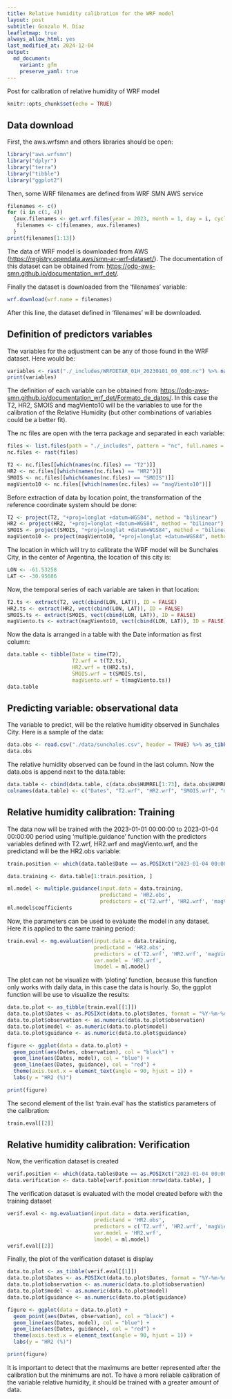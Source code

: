 ```yaml
---
title: Relative humidity calibration for the WRF model
layout: post
subtitle: Gonzalo M. Díaz
leafletmap: true
always_allow_html: yes
last_modified_at: 2024-12-04
output: 
  md_document:
    variant: gfm
    preserve_yaml: true
---
```


Post for calibration of relative humidity of WRF model

```r
knitr::opts_chunk$set(echo = TRUE)
```

## Data download

First, the aws.wrfsmn and others libraries should be open:
```r
library("aws.wrfsmn")
library("dplyr")
library("terra")
library("tibble")
library("ggplot2")
```

Then, some WRF filenames are defined from WRF SMN AWS service
```r
filenames <- c()
for (i in c(1, 4))
  {aux.filenames <- get.wrf.files(year = 2023, month = 1, day = i, cycle = 00, time = "01H")
   filenames <- c(filenames, aux.filenames)
  }
print(filenames[1:13])
```

The data of WRF model is downloaded from AWS (<https://registry.opendata.aws/smn-ar-wrf-dataset/>). The documentation of this dataset can be obtained from: <https://odp-aws-smn.github.io/documentation_wrf_det/>.

Finally the dataset is downloaded from the 'filenames' variable:
```r
wrf.download(wrf.name = filenames)
```

After this line, the dataset defined in 'filenames' will be downloaded.

## Definition of predictors variables

The variables for the adjustment can be any of those found in the WRF dataset. Here would be:
```r
variables <- rast("./_includes/WRFDETAR_01H_20230101_00_000.nc") %>% names()
print(variables)
```

The definition of each variable can be obtained from: <https://odp-aws-smn.github.io/documentation_wrf_det/Formato_de_datos/>. In this case the T2, HR2, SMOIS and magViento10 will be the variables to use for the calibration of the Relative Humidity (but other combinations of variables could be a better fit).

The nc files are open with the terra package and separated in each variable:
```r
files <- list.files(path = "./_includes", pattern = "nc", full.names = TRUE)
nc.files <- rast(files)

T2 <- nc.files[[which(names(nc.files) == "T2")]]
HR2 <- nc.files[[which(names(nc.files) == "HR2")]]
SMOIS <- nc.files[[which(names(nc.files) == "SMOIS")]]
magViento10 <- nc.files[[which(names(nc.files) == "magViento10")]]
```

Before extraction of data by location point, the transformation of the reference coordinate system should be done:
```r
T2 <- project(T2, "+proj=longlat +datum=WGS84", method = "bilinear")
HR2 <- project(HR2, "+proj=longlat +datum=WGS84", method = "bilinear")
SMOIS <- project(SMOIS, "+proj=longlat +datum=WGS84", method = "bilinear")
magViento10 <- project(magViento10, "+proj=longlat +datum=WGS84", method = "bilinear")
```

The location in which will try to calibrate the WRF model will be Sunchales City, in the center of Argentina, the location of this city is:
```r
LON <- -61.53258
LAT <- -30.95686
```

Now, the temporal series of each variable are taken in that location:
```r
T2.ts <- extract(T2, vect(cbind(LON, LAT)), ID = FALSE)
HR2.ts <- extract(HR2, vect(cbind(LON, LAT)), ID = FALSE)
SMOIS.ts <- extract(SMOIS, vect(cbind(LON, LAT)), ID = FALSE)
magViento.ts <- extract(magViento10, vect(cbind(LON, LAT)), ID = FALSE)
```

Now the data is arranged in a table with the Date information as first column:
```r
data.table <- tibble(Date = time(T2),
                     T2.wrf = t(T2.ts),
                     HR2.wrf = t(HR2.ts),
                     SMOIS.wrf = t(SMOIS.ts),
                     magViento.wrf = t(magViento.ts))
data.table
```

## Predicting variable: observational data

The variable to predict, will be the relative humidity observed in Sunchales City. Here is a sample of the data:
```r
data.obs <- read.csv("./data/sunchales.csv", header = TRUE) %>% as_tibble()
data.obs
```

The relative humidity observed can be found in the last column. Now the data.obs is append next to the data.table:
```r
data.table <- cbind(data.table, c(data.obs$HUMREL[1:73], data.obs$HUMREL[73:145]))
colnames(data.table) <- c("Dates", "T2.wrf", "HR2.wrf", "SMOIS.wrf", "magViento.wrf", "HR2.obs")
```

## Relative humidity calibration: Training

The data now will be trained with the 2023-01-01 00:00:00 to 2023-01-04 00:00:00 period using 'multiple.guidance' function with the predictors variables defined with T2.wrf, HR2.wrf and magViento.wrf, and the predictand will be the HR2.obs variable:

```r
train.position <- which(data.table$Date == as.POSIXct("2023-01-04 00:00:00", tz = "UTC"))[1]

data.training <- data.table[1:train.position, ]

ml.model <- multiple.guidance(input.data = data.training,
                              predictand = 'HR2.obs',
                              predictors = c('T2.wrf', 'HR2.wrf', 'magViento.wrf'))
ml.model$coefficients
```

Now, the parameters can be used to evaluate the model in any dataset. Here it is applied to the same training period:
```r
train.eval <- mg.evaluation(input.data = data.training,
                            predictand = 'HR2.obs',
                            predictors = c('T2.wrf', 'HR2.wrf', 'magViento.wrf'),
                            var.model = 'HR2.wrf',
                            lmodel = ml.model)
```

The plot can not be visualize with 'ploting' function, because this function only works with daily data, in this case the data is hourly. So, the ggplot function will be use to visualize the results:
```r
data.to.plot <- as_tibble(train.eval[[1]])
data.to.plot$Dates <- as.POSIXct(data.to.plot$Dates, format = "%Y-%m-%d %H:%M:%S")
data.to.plot$observation <- as.numeric(data.to.plot$observation)
data.to.plot$model <- as.numeric(data.to.plot$model)
data.to.plot$guidance <- as.numeric(data.to.plot$guidance)

figure <- ggplot(data = data.to.plot) +
  geom_point(aes(Dates, observation), col = "black") +
  geom_line(aes(Dates, model), col = "blue") +
  geom_line(aes(Dates, guidance), col = "red") +
  theme(axis.text.x = element_text(angle = 90, hjust = 1)) +
  labs(y = "HR2 (%)")

print(figure)
```

The second element of the list 'train.eval' has the statistics parameters of the calibration:
```r
train.eval[[2]]
```

## Relative humidity calibration: Verification

Now, the verification dataset is created
```r
verif.position <- which(data.table$Date == as.POSIXct("2023-01-04 00:00:00", tz = "UTC"))[2]
data.verification <- data.table[verif.position:nrow(data.table), ]
```

The verification dataset is evaluated with the model created before with the training dataset
```r
verif.eval <- mg.evaluation(input.data = data.verification,
                            predictand = 'HR2.obs',
                            predictors = c('T2.wrf', 'HR2.wrf', 'magViento.wrf'),
                            var.model = 'HR2.wrf',
                            lmodel = ml.model)
verif.eval[[2]]
```

Finally, the plot of the verification dataset is display
```r
data.to.plot <- as_tibble(verif.eval[[1]])
data.to.plot$Dates <- as.POSIXct(data.to.plot$Dates, format = "%Y-%m-%d %H:%M:%S")
data.to.plot$observation <- as.numeric(data.to.plot$observation)
data.to.plot$model <- as.numeric(data.to.plot$model)
data.to.plot$guidance <- as.numeric(data.to.plot$guidance)

figure <- ggplot(data = data.to.plot) +
  geom_point(aes(Dates, observation), col = "black") +
  geom_line(aes(Dates, model), col = "blue") +
  geom_line(aes(Dates, guidance), col = "red") +
  theme(axis.text.x = element_text(angle = 90, hjust = 1)) +
  labs(y = "HR2 (%)")

print(figure)
```

It is important to detect that the maximums are better represented after the calibration but the minimums are not. To have a more reliable calibration of the variable relative humidity, it should be trained with a greater amount of data.
